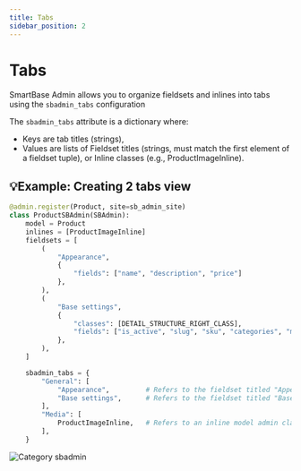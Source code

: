```yaml
---
title: Tabs
sidebar_position: 2
---
```


# Tabs

SmartBase Admin allows you to organize fieldsets and inlines into tabs using the `sbadmin_tabs` configuration

The `sbadmin_tabs` attribute is a dictionary where:
- Keys are tab titles (strings),
- Values are lists of Fieldset titles (strings, must match the first element of a fieldset tuple), or Inline classes (e.g., ProductImageInline).

## 💡Example: Creating 2 tabs view
<Tabs groupId="2">
<TabItem value="code" label="Code">

```python title="catalog/sb_admin.py"
@admin.register(Product, site=sb_admin_site)
class ProductSBAdmin(SBAdmin):
    model = Product
    inlines = [ProductImageInline]
    fieldsets = [
        (
            "Appearance",
            {
                "fields": ["name", "description", "price"]
            },
        ),
        (
            "Base settings",
            {
                "classes": [DETAIL_STRUCTURE_RIGHT_CLASS],
                "fields": ["is_active", "slug", "sku", "categories", "manufacturer"],
            },
        ),
    ]

    sbadmin_tabs = {
        "General": [
            "Appearance",         # Refers to the fieldset titled "Appearance"
            "Base settings",      # Refers to the fieldset titled "Base settings"
        ],
        "Media": [
            ProductImageInline,   # Refers to an inline model admin class
        ],
    }
```

</TabItem>
<TabItem value="screenshot" label="Result">

![Category sbadmin](/img/screenshots/tabs.png)

</TabItem>

</Tabs>